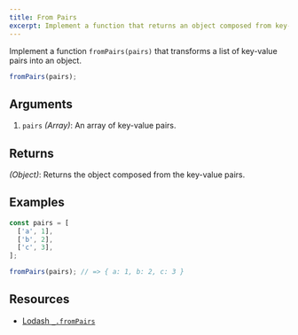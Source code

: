 ```yaml
---
title: From Pairs
excerpt: Implement a function that returns an object composed from key-value pairs
---
```


Implement a function `fromPairs(pairs)` that transforms a list of key-value pairs into an object.

```js
fromPairs(pairs);
```

## Arguments

1. `pairs` _(Array)_: An array of key-value pairs.

## Returns

_(Object)_: Returns the object composed from the key-value pairs.

## Examples

```js
const pairs = [
  ['a', 1],
  ['b', 2],
  ['c', 3],
];

fromPairs(pairs); // => { a: 1, b: 2, c: 3 }
```

## Resources

- [Lodash `_.fromPairs`](https://lodash.com/docs/#fromPairs)
